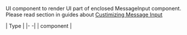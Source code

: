 UI component to render UI part of enclosed MessageInput component.
Please read section in guides about [Custimizing Message Input](/reactnative/guides/message-input)

| Type |
|- -|
| component |
